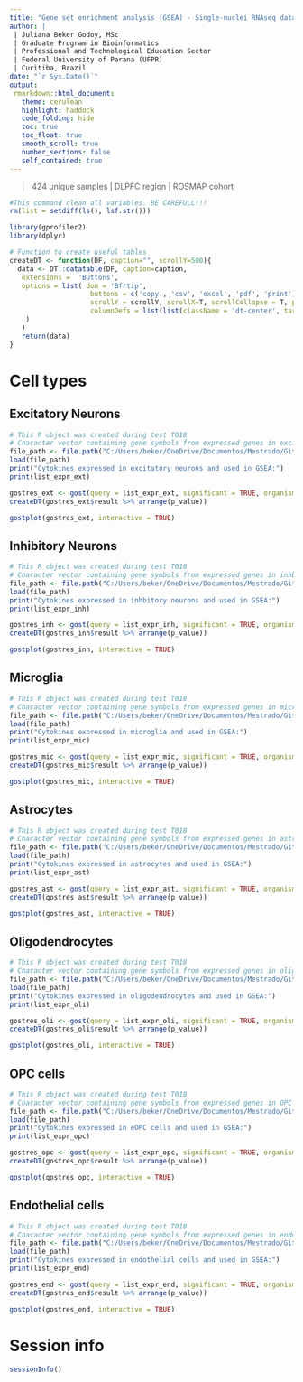 ---
title: "Gene set enrichment analysis (GSEA) - Single-nuclei RNAseq dataset"
author: |
 | Juliana Beker Godoy, MSc
 | Graduate Program in Bioinformatics
 | Professional and Technological Education Sector
 | Federal University of Parana (UFPR)
 | Curitiba, Brazil
date: "`r Sys.Date()`"
output:
 rmarkdown::html_document:
   theme: cerulean
   highlight: haddock
   code_folding: hide
   toc: true
   toc_float: true
   smooth_scroll: true
   number_sections: false
   self_contained: true
---

> 424 unique samples | DLPFC region | ROSMAP cohort

```{r clean, warning=FALSE, echo=FALSE, results='hide'}
#This command clean all variables. BE CAREFULL!!! 
rm(list = setdiff(ls(), lsf.str()))
```

```{r packages, warning=FALSE, echo=FALSE, message=FALSE}
library(gprofiler2)
library(dplyr)
```

```{r HelperFunctions, echo = FALSE}
# Function to create useful tables
createDT <- function(DF, caption="", scrollY=500){
  data <- DT::datatable(DF, caption=caption,
   extensions =  'Buttons',
   options = list( dom = 'Bfrtip', 
                    buttons = c('copy', 'csv', 'excel', 'pdf', 'print'), 
                    scrollY = scrollY, scrollX=T, scrollCollapse = T, paging = F,  
                    columnDefs = list(list(className = 'dt-center', targets = "_all"))
    )
   ) 
   return(data)
}
```

# Cell types

## Excitatory Neurons

```{r expr_ext, echo=FALSE, warning=FALSE}
# This R object was created during test T018
# Character vector containing gene symbols from expressed genes in excitatory neurons
file_path <- file.path("C:/Users/beker/OneDrive/Documentos/Mestrado/GitHub/Cytokines/sn_RNAseq_DLPFC/T018/list_expr_ext_T033.RData")
load(file_path)
print("Cytokines expressed in excitatory neurons and used in GSEA:")
print(list_expr_ext)
```

```{r table_gost_ext}
gostres_ext <- gost(query = list_expr_ext, significant = TRUE, organism = "hsapiens")
createDT(gostres_ext$result %>% arrange(p_value))
```

```{r graph_ext}
gostplot(gostres_ext, interactive = TRUE)
```

## Inhibitory Neurons

```{r expr_inh, echo=FALSE, warning=FALSE}
# This R object was created during test T018
# Character vector containing gene symbols from expressed genes in inhbitory neurons
file_path <- file.path("C:/Users/beker/OneDrive/Documentos/Mestrado/GitHub/Cytokines/sn_RNAseq_DLPFC/T018/list_expr_inh_T033.RData")
load(file_path)
print("Cytokines expressed in inhbitory neurons and used in GSEA:")
print(list_expr_inh)
```

```{r table_gost_inh}
gostres_inh <- gost(query = list_expr_inh, significant = TRUE, organism = "hsapiens")
createDT(gostres_inh$result %>% arrange(p_value))
```

```{r graph_inh}
gostplot(gostres_inh, interactive = TRUE)
```

## Microglia

```{r expr_mic, echo=FALSE, warning=FALSE}
# This R object was created during test T018
# Character vector containing gene symbols from expressed genes in microglia
file_path <- file.path("C:/Users/beker/OneDrive/Documentos/Mestrado/GitHub/Cytokines/sn_RNAseq_DLPFC/T018/list_expr_mic_T033.RData")
load(file_path)
print("Cytokines expressed in microglia and used in GSEA:")
print(list_expr_mic)
```

```{r table_gost_mic}
gostres_mic <- gost(query = list_expr_mic, significant = TRUE, organism = "hsapiens")
createDT(gostres_mic$result %>% arrange(p_value))
```

```{r graph_mic}
gostplot(gostres_mic, interactive = TRUE)
```

## Astrocytes

```{r expr_ast, echo=FALSE, warning=FALSE}
# This R object was created during test T018
# Character vector containing gene symbols from expressed genes in astrocytes
file_path <- file.path("C:/Users/beker/OneDrive/Documentos/Mestrado/GitHub/Cytokines/sn_RNAseq_DLPFC/T018/list_expr_ast_T033.RData")
load(file_path)
print("Cytokines expressed in astrocytes and used in GSEA:")
print(list_expr_ast)
```

```{r table_gost_ast}
gostres_ast <- gost(query = list_expr_ast, significant = TRUE, organism = "hsapiens")
createDT(gostres_ast$result %>% arrange(p_value))
```

```{r graph_ast}
gostplot(gostres_ast, interactive = TRUE)
```

## Oligodendrocytes

```{r expr_oli, echo=FALSE, warning=FALSE}
# This R object was created during test T018
# Character vector containing gene symbols from expressed genes in oligodendrocytes
file_path <- file.path("C:/Users/beker/OneDrive/Documentos/Mestrado/GitHub/Cytokines/sn_RNAseq_DLPFC/T018/list_expr_oli_T033.RData")
load(file_path)
print("Cytokines expressed in oligodendrocytes and used in GSEA:")
print(list_expr_oli)
```

```{r table_gost_oli}
gostres_oli <- gost(query = list_expr_oli, significant = TRUE, organism = "hsapiens")
createDT(gostres_oli$result %>% arrange(p_value))
```

```{r graph_oli}
gostplot(gostres_oli, interactive = TRUE)
```

## OPC cells

```{r expr_opc, echo=FALSE, warning=FALSE}
# This R object was created during test T018
# Character vector containing gene symbols from expressed genes in OPC cells
file_path <- file.path("C:/Users/beker/OneDrive/Documentos/Mestrado/GitHub/Cytokines/sn_RNAseq_DLPFC/T018/list_expr_opc_T033.RData")
load(file_path)
print("Cytokines expressed in eOPC cells and used in GSEA:")
print(list_expr_opc)
```

```{r table_gost_opc}
gostres_opc <- gost(query = list_expr_opc, significant = TRUE, organism = "hsapiens")
createDT(gostres_opc$result %>% arrange(p_value))
```

```{r graph_opc}
gostplot(gostres_opc, interactive = TRUE)
```

## Endothelial cells

```{r expr_end, echo=FALSE, warning=FALSE}
# This R object was created during test T018
# Character vector containing gene symbols from expressed genes in endothelial cells
file_path <- file.path("C:/Users/beker/OneDrive/Documentos/Mestrado/GitHub/Cytokines/sn_RNAseq_DLPFC/T018/list_expr_end_T033.RData")
load(file_path)
print("Cytokines expressed in endothelial cells and used in GSEA:")
print(list_expr_end)
```

```{r table_gost_end}
gostres_end <- gost(query = list_expr_end, significant = TRUE, organism = "hsapiens")
createDT(gostres_end$result %>% arrange(p_value))
```

```{r graph_end}
gostplot(gostres_end, interactive = TRUE)
```

# Session info

```{r}
sessionInfo()
```
